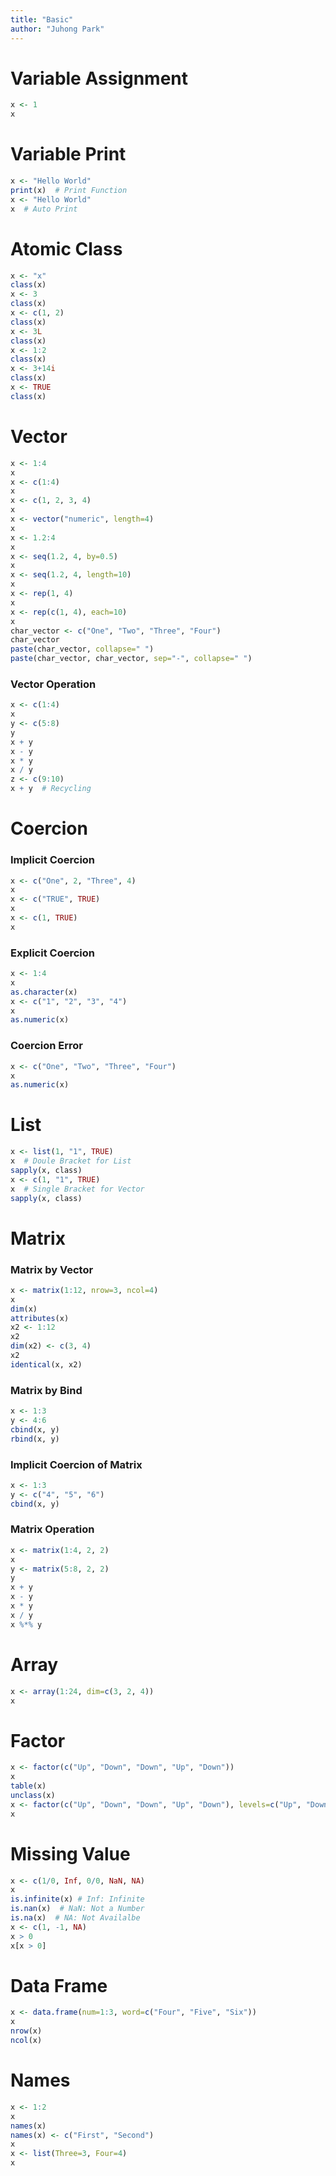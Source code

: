 ```yaml
---
title: "Basic"
author: "Juhong Park"
---
```


# Variable Assignment
```r
x <- 1
x
```

# Variable Print
```r
x <- "Hello World"
print(x)  # Print Function
x <- "Hello World"
x  # Auto Print
```

# Atomic Class
```r
x <- "x"
class(x)
x <- 3
class(x)
x <- c(1, 2)
class(x)
x <- 3L
class(x)
x <- 1:2
class(x)
x <- 3+14i
class(x)
x <- TRUE
class(x)
```

# Vector
```r
x <- 1:4
x
x <- c(1:4)
x
x <- c(1, 2, 3, 4)
x
x <- vector("numeric", length=4)
x
x <- 1.2:4
x
x <- seq(1.2, 4, by=0.5)
x
x <- seq(1.2, 4, length=10)
x
x <- rep(1, 4)
x
x <- rep(c(1, 4), each=10)
x
char_vector <- c("One", "Two", "Three", "Four")
char_vector
paste(char_vector, collapse=" ")
paste(char_vector, char_vector, sep="-", collapse=" ")
```

### Vector Operation
```r
x <- c(1:4)
x
y <- c(5:8)
y
x + y
x - y
x * y
x / y
z <- c(9:10)
x + y  # Recycling
```

# Coercion
### Implicit Coercion
```r

x <- c("One", 2, "Three", 4)
x
x <- c("TRUE", TRUE)
x
x <- c(1, TRUE)
x
```

### Explicit Coercion
```r
x <- 1:4
x
as.character(x)
x <- c("1", "2", "3", "4")
x
as.numeric(x)
```

### Coercion Error
```r
x <- c("One", "Two", "Three", "Four")
x
as.numeric(x)
```

# List
```r
x <- list(1, "1", TRUE)
x  # Doule Bracket for List
sapply(x, class)
x <- c(1, "1", TRUE)
x  # Single Bracket for Vector
sapply(x, class)
```

# Matrix
### Matrix by Vector
```r
x <- matrix(1:12, nrow=3, ncol=4)
x
dim(x)
attributes(x)
x2 <- 1:12
x2
dim(x2) <- c(3, 4)
x2
identical(x, x2)
```

### Matrix by Bind
```r
x <- 1:3
y <- 4:6
cbind(x, y)
rbind(x, y)
```

### Implicit Coercion of Matrix
```r
x <- 1:3
y <- c("4", "5", "6")
cbind(x, y)
```

### Matrix Operation
```r
x <- matrix(1:4, 2, 2)
x
y <- matrix(5:8, 2, 2)
y
x + y
x - y
x * y
x / y
x %*% y
```

# Array
```r
x <- array(1:24, dim=c(3, 2, 4))
x
```

# Factor
```r
x <- factor(c("Up", "Down", "Down", "Up", "Down"))
x
table(x)
unclass(x)
x <- factor(c("Up", "Down", "Down", "Up", "Down"), levels=c("Up", "Down"))
x
```

# Missing Value
```r
x <- c(1/0, Inf, 0/0, NaN, NA)
x
is.infinite(x) # Inf: Infinite
is.nan(x)  # NaN: Not a Number
is.na(x)  # NA: Not Availalbe
x <- c(1, -1, NA)
x > 0
x[x > 0]
```

# Data Frame
```r
x <- data.frame(num=1:3, word=c("Four", "Five", "Six"))
x
nrow(x)
ncol(x)
```

# Names
```r
x <- 1:2
x
names(x)
names(x) <- c("First", "Second")
x
x <- list(Three=3, Four=4)
x
```